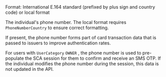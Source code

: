 <ParamField body="PhoneNumber" type="string">
Format: International E.164 standard (prefixed by plus sign and country code) or local format

The individual's phone number. The local format requires `PhoneNumberCountry` to ensure correct formatting.

If present, the phone number forms part of card transaction data that is passed to issuers to improve authentication rates.

For users with `UserCategory` `OWNER` , the phone number is used to pre-populate the SCA session for them to confirm and receive an SMS OTP. If the individual modifies the phone number during the session, this data is not updated in the API.
</ParamField>